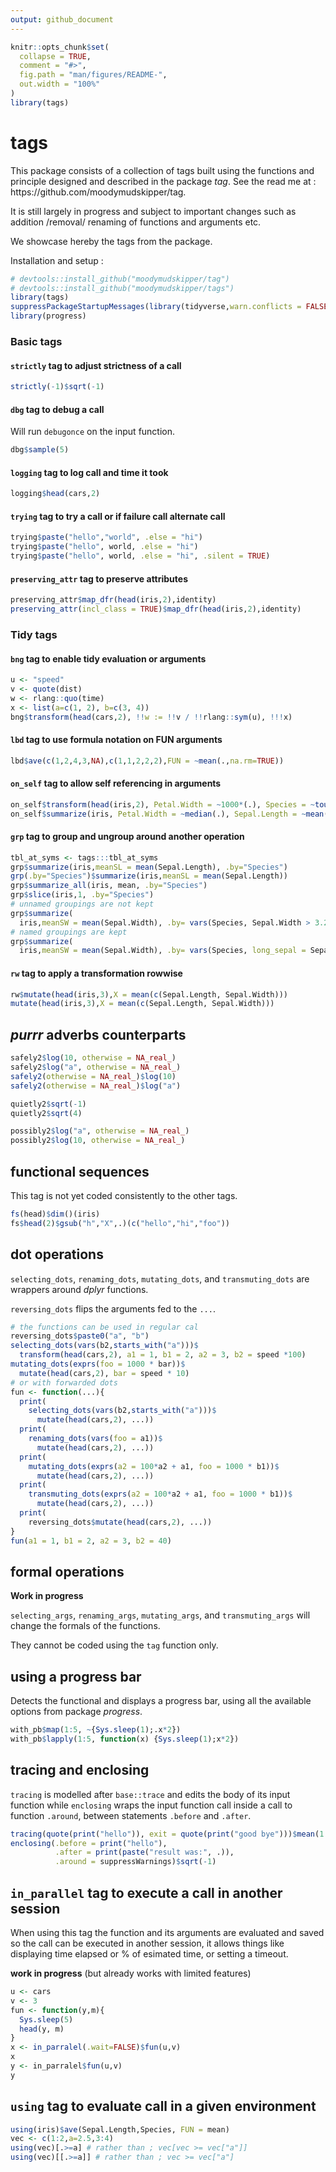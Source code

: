 ---
output: github_document
---

<!-- README.md is generated from README.Rmd. Please edit that file -->

```{r setup, include = FALSE}
knitr::opts_chunk$set(
  collapse = TRUE,
  comment = "#>",
  fig.path = "man/figures/README-",
  out.width = "100%"
)
library(tags)
```
# tags

This package consists of a collection of tags built using the functions and
principle designed and described in the package *tag*. See the read me at :
https://github.com/moodymudskipper/tag.

It is still largely in progress and subject to important changes such as 
addition /removal/ renaming of functions and arguments etc.

We showcase hereby the tags from the package.

Installation and setup :

```{r}
# devtools::install_github("moodymudskipper/tag")
# devtools::install_github("moodymudskipper/tags")
library(tags)
suppressPackageStartupMessages(library(tidyverse,warn.conflicts = FALSE))
library(progress)
```

### Basic tags

#### `strictly` tag to adjust strictness of a call

```{r}
strictly(-1)$sqrt(-1)
```


#### `dbg` tag to debug a call

Will run `debugonce` on the input function.

```{r, eval = FALSE}
dbg$sample(5)
```

#### `logging` tag to log call and time it took

```{r}
logging$head(cars,2)
```

#### `trying` tag to try a call or if failure call alternate call

```{r}
trying$paste("hello","world", .else = "hi")
trying$paste("hello", world, .else = "hi")
trying$paste("hello", world, .else = "hi", .silent = TRUE)
```

#### `preserving_attr` tag to preserve attributes

```{r}
preserving_attr$map_dfr(head(iris,2),identity)
preserving_attr(incl_class = TRUE)$map_dfr(head(iris,2),identity)
```

### Tidy tags

#### `bng` tag to enable tidy evaluation or arguments

```{r}
u <- "speed"
v <- quote(dist)
w <- rlang::quo(time)
x <- list(a=c(1, 2), b=c(3, 4))
bng$transform(head(cars,2), !!w := !!v / !!rlang::sym(u), !!!x)
```

#### `lbd` tag to use formula notation on FUN arguments

```{r}
lbd$ave(c(1,2,4,3,NA),c(1,1,2,2,2),FUN = ~mean(.,na.rm=TRUE))
```

#### `on_self` tag to allow self referencing in arguments

```{r}
on_self$transform(head(iris,2), Petal.Width = ~1000*(.), Species = ~toupper(.))
on_self$summarize(iris, Petal.Width = ~median(.), Sepal.Length = ~mean(.))
```

#### `grp` tag to group and ungroup around another operation

```{r}
tbl_at_syms <- tags:::tbl_at_syms
grp$summarize(iris,meanSL = mean(Sepal.Length), .by="Species")
grp(.by="Species")$summarize(iris,meanSL = mean(Sepal.Length))
grp$summarize_all(iris, mean, .by="Species")
grp$slice(iris,1, .by="Species")
# unnamed groupings are not kept
grp$summarize(
  iris,meanSW = mean(Sepal.Width), .by= vars(Species, Sepal.Width > 3.2))
# named groupings are kept
grp$summarize(
  iris,meanSW = mean(Sepal.Width), .by= vars(Species, long_sepal = Sepal.Width > 3.2))
```

#### `rw` tag to apply a transformation rowwise

```{r}
rw$mutate(head(iris,3),X = mean(c(Sepal.Length, Sepal.Width)))
mutate(head(iris,3),X = mean(c(Sepal.Length, Sepal.Width)))
```

## *purrr* adverbs counterparts 

```{r}
safely2$log(10, otherwise = NA_real_)
safely2$log("a", otherwise = NA_real_)
safely2(otherwise = NA_real_)$log(10)
safely2(otherwise = NA_real_)$log("a")
```

```{r}
quietly2$sqrt(-1)
quietly2$sqrt(4)
```


```{r}
possibly2$log("a", otherwise = NA_real_)
possibly2$log(10, otherwise = NA_real_)
```

## functional sequences

This tag is not yet coded consistently to the other tags.

```{r}
fs(head)$dim()(iris)
fs$head(2)$gsub("h","X",.)(c("hello","hi","foo"))
```

## dot operations

`selecting_dots`, `renaming_dots`, `mutating_dots`, and `transmuting_dots` are wrappers around *dplyr* functions.

`reversing_dots` flips the arguments fed to the `...`.

```{r}
# the functions can be used in regular cal
reversing_dots$paste0("a", "b")
selecting_dots(vars(b2,starts_with("a")))$
  transform(head(cars,2), a1 = 1, b1 = 2, a2 = 3, b2 = speed *100)
mutating_dots(exprs(foo = 1000 * bar))$
  mutate(head(cars,2), bar = speed * 10)
# or with forwarded dots
fun <- function(...){
  print(
    selecting_dots(vars(b2,starts_with("a")))$
      mutate(head(cars,2), ...))
  print(
    renaming_dots(vars(foo = a1))$
      mutate(head(cars,2), ...))
  print(
    mutating_dots(exprs(a2 = 100*a2 + a1, foo = 1000 * b1))$
      mutate(head(cars,2), ...))
  print(
    transmuting_dots(exprs(a2 = 100*a2 + a1, foo = 1000 * b1))$
      mutate(head(cars,2), ...))
  print(
    reversing_dots$mutate(head(cars,2), ...))
}
fun(a1 = 1, b1 = 2, a2 = 3, b2 = 40)
```

## formal operations

**Work in progress**

`selecting_args`, `renaming_args`, `mutating_args`, and `transmuting_args` will change the formals of the functions.

They cannot be coded using the `tag` function only.

## using a progress bar

Detects the functional and displays a progress bar, using all the
available options from package *progress*.

```{r}
with_pb$map(1:5, ~{Sys.sleep(1);.x*2})
with_pb$lapply(1:5, function(x) {Sys.sleep(1);x*2})
```

## tracing and enclosing

`tracing` is modelled after `base::trace` and edits the body of its input function
while `enclosing` wraps the input function call inside a call to function `.around`, between statements `.before` and
`.after`.

```{r}
tracing(quote(print("hello")), exit = quote(print("good bye")))$mean(1:5)
enclosing(.before = print("hello"),
          .after = print(paste("result was:", .)),
          .around = suppressWarnings)$sqrt(-1)
```

## `in_parallel` tag to execute a call in another session

When using this tag the function and its arguments are evaluated and saved
so the call can be executed in another session, it allows things like 
displaying time elapsed or % of esimated time, or setting a timeout.

**work in progress** (but already works with limited features)

```{r}
u <- cars
v <- 3
fun <- function(y,m){
  Sys.sleep(5)
  head(y, m)
}
x <- in_parralel(.wait=FALSE)$fun(u,v)
x
y <- in_parralel$fun(u,v)
y
```


## `using` tag to evaluate call in a given environment

```{r}
using(iris)$ave(Sepal.Length,Species, FUN = mean)
vec <- c(1:2,a=2.5,3:4)
using(vec)[.>=a] # rather than ; vec[vec >= vec["a"]]
using(vec)[[.>=a]] # rather than ; vec >= vec["a"]
```


